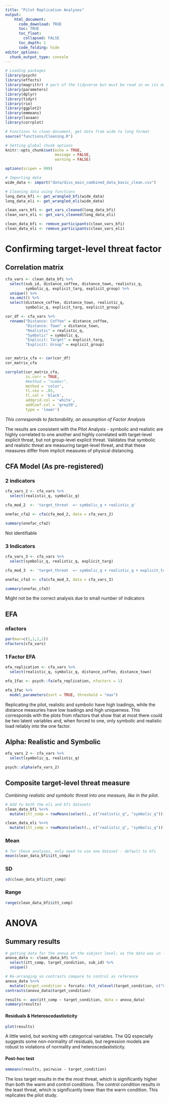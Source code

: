 ```yaml
---
title: "Pilot Replication Analyses"
output: 
    html_document:
      code_download: TRUE
      toc: TRUE
      toc_float:
        collapsed: FALSE
      toc_depth: 1
      code_folding: hide
editor_options: 
  chunk_output_type: console
---
```


```r
# Loading packages
library(psych)
library(effects)
library(magrittr) # part of the tidyverse but must be read in on its own
library(parameters)
library(dplyr)
library(tidyr)
library(rio)
library(ggplot2)
library(emmeans)
library(lavaan)
library(corrplot)

# Functions to clean document, get data from wide to long format
source("functions/Cleaning.R")

# Setting global chunk options
knitr::opts_chunk$set(echo = TRUE,
                      message = FALSE,
                      warning = FALSE)

options(scipen = 999)

# Importing data
wide_data <- import("data/diss_main_combined_data_basic_clean.csv")

# Cleaning data using functions
long_data_bfi <- get_wrangled_bfi(wide_data)
long_data_eli <- get_wrangled_eli(wide_data)

clean_vars_bfi <- get_vars_cleaned(long_data_bfi)
clean_vars_eli <- get_vars_cleaned(long_data_eli)

clean_data_bfi <- remove_participants(clean_vars_bfi)
clean_data_eli <- remove_participants(clean_vars_eli)
```

# Confirming target-level threat factor {.tabset .tabset-fade .tabset-pills}

## Correlation matrix

```r
cfa_vars <- clean_data_bfi %>% 
  select(sub_id, distance_coffee, distance_town, realistic_q, 
         symbolic_q, explicit_targ, explicit_group) %>% 
  unique() %>% 
  na.omit() %>% 
  select(distance_coffee, distance_town, realistic_q, 
         symbolic_q, explicit_targ, explicit_group) 

cor_df <- cfa_vars %>% 
  rename("Distance: Coffee" = distance_coffee,
         "Distance: Town" = distance_town,
         "Realistic" = realistic_q,
         "Symbolic" = symbolic_q,
         "Explicit: Target" = explicit_targ,
         "Explicit: Group" = explicit_group)


cor_matrix_cfa <- cor(cor_df)
cor_matrix_cfa

corrplot(cor_matrix_cfa, 
         is.corr = TRUE, 
         #method = "number", 
         method = 'color',
         tl.cex = .85,
         tl.col = 'black',
         addgrid.col = 'white',
         addCoef.col = 'grey50',
         type = 'lower')
```

*This corresponds to factorability, an assumption of Factor Analysis*

The results are consistent with the Pilot Analysis - symbolic and realistic are highly correlated to one another and highly correlated with target-level explicit threat, but not group-level explicit threat. Validates that symbolic and realistic threat are measuring target-level threat, and that these measures differ from implicit measures of physical distancing.

## CFA Model (As pre-registered)

### 2 indicators

```r
cfa_vars_2 <- cfa_vars %>% 
  select(realistic_q, symbolic_q)

cfa_mod_2  <- 'target_threat  =~ symbolic_q + realistic_q'

onefac_cfa2 <- cfa(cfa_mod_2, data = cfa_vars_2) 

summary(onefac_cfa2) 
```

Not identifiable

### 3 Indicators

```r
cfa_vars_3 <- cfa_vars %>% 
  select(symbolic_q, realistic_q, explicit_targ)

cfa_mod_3  <- 'target_threat  =~ symbolic_q + realistic_q + explicit_targ'

onefac_cfa3 <- cfa(cfa_mod_3, data = cfa_vars_3) 

summary(onefac_cfa3) 
```

Might not be the correct analysis due to small number of indicators

## EFA

### nfactors

```r
par(mar=c(1,1,1,1))
nfactors(cfa_vars)
```

### 1 Factor EFA

```r
efa_replication <- cfa_vars %>% 
  select(realistic_q, symbolic_q, distance_coffee, distance_town)

efa_1fac <- psych::fa(efa_replication, nfactors = 1)

efa_1fac %>% 
  model_parameters(sort = TRUE, threshold = "max")
```

Replicating the pilot, realistic and symbolic have high loadings, while the distance measuries have low loadings and high uniqueness. This corresponds with the plots from nfactors that show that at most there could be two latent variables and, when forced to one, only symbolic and realistic load reliably into the one factor.

## Alpha: Realistic and Symbolic

```r
efa_vars_2 <- cfa_vars %>% 
  select(symbolic_q, realistic_q)

psych::alpha(efa_vars_2)
```

## Composite target-level threat measure

*Combining realistic and symbolic threat into one measure, like in the pilot.*

```r
# Add to both the eli and bfi datasets
clean_data_bfi %<>%   
  mutate(itt_comp = rowMeans(select(., c("realistic_q", "symbolic_q"))))

clean_data_eli %<>%   
  mutate(itt_comp = rowMeans(select(., c("realistic_q", "symbolic_q"))))
```

### Mean

```r
# for these analyses, only need to use one dataset - default to bfi
mean(clean_data_bfi$itt_comp)
```

### SD

```r
sd(clean_data_bfi$itt_comp)
```

### Range

```r
range(clean_data_bfi$itt_comp)
```

# ANOVA {.tabset .tabset-fade .tabset-pills}

## Summary results

```r
# getting data for the anova at the subject level; as the data was in long format at the item level, selected variables and did unique to get the correct length for the subject level
anova_data <- clean_data_bfi %>% 
  select(itt_comp, target_condition, sub_id) %>% 
  unique()

# Re-arranging so contrasts compare to control as reference
anova_data %<>% 
  mutate(target_condition = forcats::fct_relevel(target_condition, c("CONTROL", "WARM", "LOSS")))
contrasts(anova_data$target_condition)

results <- aov(itt_comp ~ target_condition, data = anova_data)
summary(results)
```

#### Residuals & Heteroscedastisticity

```r
plot(results)
```

A little weird, but working with categorical variables. The QQ especially suggests some non-normality of residuals, but regression models are robust to violations of normality and heteroscedastisticity.

#### Post-hoc test

```r
emmeans(results, pairwise ~ target_condition)
```

The loss target results in the the most threat, which is significantly higher than both the warm and control conditions. The control condition results in the least threat, which is significantly lower than the warm condition. This replicates the pilot study.

